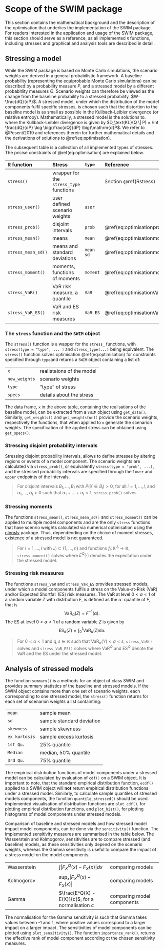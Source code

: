 

# Scope of the SWIM package


This section contains the mathematical background and the description of the optimisation that underlies the implementation of the SWIM package. For readers interested in the application and usage of the SWIM package, this section should serve as a reference, as all implemented `R` functions, including stresses and graphical and analysis tools are described in detail. 


## Stressing a model {#Rfunctions}

While the SWIM package is based on Monte Carlo simulations, the scenario weights are derived in a general probabilistic framework. A baseline probability (representing the equiprobable Monte Carlo simulations) can be described by a probability measure $P$, and a stressed model by a different probabitlity measures $Q$. Scenario weights can therefore be viewed as the change from the baseline probability to a stressed probability, $W= \frac{dQ}{dP}$. A stressed model, under which the distribution of the model components fulfil specific stresses, is chosen such that the distortion to the baseline model is as small as possible in the Kullback-Leibler divergence (or relative entropy). Mathematically, a stressed model is the solutions to.
\begin{equation} 
\min_{ Q \in \mathcal{P}} D_\text{KL}(Q \| P), \quad
\text{subject to constraints of } X_1, \ldots, X_d \text{ under }Q,
(\#eq:optimisation)
\end{equation}
where the Kullback-Leibler divergence is given by $D_\text{KL}(Q \| P)  = \int \frac{dQ}{dP} \log \big(\frac{dQ}{dP} \big)\mathrm{d}P$. We refer to @Pesenti2019 and references therein for further mathematical details and the derivations of solutions to \@ref(eq:optimisation).


The subsequent table is a collection of all implemented types of stresses. The pricise constraints of \@ref(eq:optimisation) are explained below.

| R function         | Stress                                | `type`  |  Reference  
| :------------------| :------------------------------------ |:--------|:------------------ 
| `stress()`         | wrapper for the `stress_type` functions   |         | Section \@ref(Rstress)
| `stress_user()`    | user defined scenario weights         |`user`   |
| `stress_prob()`    | disjoint intervals                    |`prob`   | \@ref(eq:optimisationprob)
| `stress_mean()`    | means                                 |`mean`   | \@ref(eq:optimisationmoment)
| `stress_mean_sd()` | means and standard deviations         |`mean sd`| \@ref(eq:optimisationmoment)
| `stress_moment()`  | moments, functions of moments         |`moment` | \@ref(eq:optimisationmoment)
| `stress_VaR()`     | VaR risk measure, a quantile          |`VaR`    | \@ref(eq:optimisationVaR)
| `stress_VaR_ES()`  | VaR and ES risk measures              |`VaR ES` | \@ref(eq:optimisationVaRES)


### The `stress` function and the `SWIM` object {#Rstress}
The `stress()` function is a wapper for the `stress_` functions, with `stress(type = "type", ... )` and `stress_type(...)` being equivalent. The `stress()` function solves optimisation \@ref(eq:optimisation) for constraints specified through `type`and returns a `SWIM` object containing a list of:

| | |
| :---           | :--- |       
| `x`            | realistaions of the model  |
| `new_weights`  | scenario weights |
| `type`         | "type" of stress |
| `specs`        | details about the stress |

The data frame, `x` in the above table, containing the realisations of the baseline model, can be extracted from a `SWIM` object using `get_data()`. Similarly, `get_weights()` and `get_weightsfun()` provide the scenario weights, respectively the functions, that when applied to `x` generate the scenarion weights. The specification of the applied stress can be obtained using `get_specs()`.

### Stressing disjoint probability intervals 

Stressing disjoint probability intervals, allows to define stresses by altering regions or events of a model component. The scenario weights are calculated via `stress_prob()`, or equivalently `stress(type = "prob", ...)`, and the stressed probability intervals are specified through the `lower` and `upper` endpoints of the intervals.


> For disjoint intervals $B_1, \ldots, B_I$ with $P(X \in B_i) >0$, for all $i = 1, \ldots, I$, and $\alpha_1, \ldots, \alpha_I > 0$ such that $\alpha_1 + \ldots  + \alpha_I < 1$, `stress_prob()` solves
\begin{equation} 
\min_{Q} D_\text{KL}(Q \| P), \quad
\text{s.t. } Q(X \in B_i) = \alpha_i, ~i = 1, \ldots, I. (\#eq:optimisationprob)
\end{equation}



### Stressing moments 



The functions `stress_mean()`, `stress_mean_sd()` and `stress_moment()` can be applied to multiple model components and are the only `stress` functions that have scenrio weights calculated via numerical optimisation using the [nleqslv](https://CRAN.R-project.org/package=nleqslv) package. Thus, dependending on the choice of moment stresses, existence of a stressed model is not guaranteed. 

> For $i = 1, \ldots, I$ with $J_i \subset \{1, \ldots, n\}$ and functions $f_i \colon \mathbb{R}^{J_i} \to \mathbb{R}$, `stress_moment()` solves
\begin{equation} 
\min_{Q} D_\text{KL}(Q \| P), \quad
\text{s.t. } E^Q(f_i(X_{J_i}) ) = m_i, ~i = 1, \ldots, I. (\#eq:optimisationmoment)
\end{equation}
where $E^Q(\cdot)$ denotes the expectation under the stressed model. 



### Stressing risk measures

The functions `stress_VaR` and `stress_VaR_ES` provides stressed models, under which a model components fulfils a stress on the Value-at-Risk ($\text{VaR}$) and/or Expected Shortfall ($\text{ES}$) risk measures. The $\text{VaR}$ at level $0 < \alpha < 1$ of a random variable $Z$ with distrbution $F$, is defined as the $\alpha-$quantile of $F$, that is $$\text{VaR}_\alpha(Z) = F^{-1}(\alpha).$$ The $\text{ES}$ at level $0 < \alpha < 1$ of a random variable $Z$ is given by $$\text{ES}_\alpha(Z) = \int_0^1 \text{VaR}_u(Z) \mathrm{d}u.$$


> For $0< \alpha <1$ and $q, s \in \mathbb{R}$ such that $\text{VaR}_{\alpha}(Y)<q < s$, `stress_VaR()` solves 
\begin{equation} 
\min_{ Q \ll \mathcal{P}} D_\text{KL}(Q \| P), \quad
\text{s.t. } \text{VaR}_{\alpha }^Q(Y) = q;  (\#eq:optimisationVaR)
\end{equation}
and `stress_VaR_ES()` solves 
\begin{equation}                                                
\min_{ Q \ll \mathcal{P}} D_\text{KL}(Q \| P),
\text{s.t. } \text{VaR}_{\alpha }^Q(Y) = q, \text{ ES}_{\alpha }^Q(Y) = s,(\#eq:optimisationVaRES)
\end{equation}
where $\text{VaR}^Q$ and $\text{ES}^Q$ denote the $\text{VaR}$ and the $\text{ES}$ under the stressed model.




## Analysis of stressed models

The function `summary()` is a methods for an object of class SWIM and provides summary statistics of the baseline and stressed models. If the SWIM object contains more than one set of scenario weights, each corresponding to one stressed model, the `stress()` function returns for each set of scenarion weights a list containting:    

|                | |
| :---           | :--- |  
|`mean`          |sample mean
|`sd`            |sample standard deviation
|`skewness`      |sample skewness
|`ex kurtosis`   |sample excess kurtosis
|`1st Qu.`       |25% quantile
|`Median`        |median, 50% quantile
|`3rd Qu.`       |75% quantile

The empirical distribution functions of model components under a stressed model can be calculated by evaluation of `cdf()` on a SWIM object. It is important to note, that the standard empirical distribution function, `ecdf()` applied to a SWIM object will **not** return empirical distribution functions under a stressed model. Similarly, to calculate sample quantiles of stressed models components, the function `quantile_stressed()` should be used. Implemented visualisation of distribution functions are `plot_cdf()`, for plotting empirical distribution functions, and `plot_hist()`, for plotting histograms of model components under stressed models.

Comparison of baseline and stressed models and how stressed model impact model components, can be done via the `sensitivity()` function. The implemented sensitivity measures are summarised in the table below. The Wasserstein and Kolmogorov, sensitivities are to compare stressed (and baseline) models, as these sensitivities only depend on the scenario weights, whereas the Gamma sensitivity is useful to compare the impact of a stress model on the model components.

|                |                  |
| :---           | :--- | :--- | 
|Wasserstein   |$\int | F^Q_X (x) - F_X(x)| dx$ | comparing models
|Kolmogorov    |$\sup_x |F^Q_X (x) - F_X(x)|$ | comparing models
|Gamma         |$\frac{E^Q(X) - E(X)}{c}$, for a normalisation $c$ | comparing model components

The normalisation for the Gamma sensitivity is such that Gamma takes values between -1 and 1, where positive values correspond to a larger impact on a larger impact. The sensitivities of model components can be plotted using `plot_sensitivity()`. The function `importance_rank()`, returns the effective rank of model component according ot the chosen sensitivity measures. 



